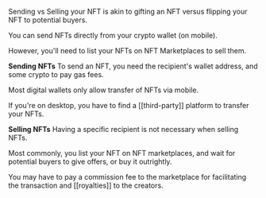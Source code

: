 Sending vs Selling your NFT is akin to gifting an NFT versus flipping your NFT to potential buyers.

You can send NFTs directly from your crypto wallet (on mobile).

However, you'll need to list your NFTs on NFT Marketplaces to sell them.

**Sending NFTs**
To send an NFT, you need the recipient's wallet address, and some crypto to pay gas fees.

Most digital wallets only allow transfer of NFTs via mobile.

If you're on desktop, you have to find a [[third-party]] platform to transfer your NFTs.

**Selling NFTs**
Having a specific recipient is not necessary when selling NFTs.

Most commonly, you list your NFT on NFT marketplaces, and wait for potential buyers to give offers, or buy it outrightly.

You may have to pay a commission fee to the marketplace for facilitating the transaction and [[royalties]] to the creators.
